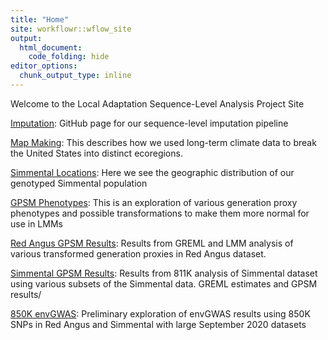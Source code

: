 ```yaml
---
title: "Home"
site: workflowr::wflow_site
output:
  html_document:
    code_folding: hide
editor_options:
  chunk_output_type: inline
---
```


Welcome to the Local Adaptation Sequence-Level Analysis Project Site

[Imputation](https://github.com/troyrowan/imputation-pipeline): GitHub page for our sequence-level imputation pipeline

[Map Making](map_making.html): This describes how we used long-term climate data to break the United States into distinct ecoregions.

[Simmental Locations](animal_locations.html): Here we see the geographic distribution of our genotyped Simmental population

[GPSM Phenotypes](phenotype_exploration.html): This is an exploration of various generation proxy phenotypes and possible transformations to make them more normal for use in LMMs

[Red Angus GPSM Results](RAN_GPSM.html): Results from GREML and LMM analysis of various transformed generation proxies in Red Angus dataset.

[Simmental GPSM Results](200907_SIM_GPSM.html): Results from 811K analysis of Simmental dataset using various subsets of the Simmental data. GREML estimates and GPSM results/

[850K envGWAS](envGWAS_850K.html): Preliminary exploration of envGWAS results using 850K SNPs in Red Angus and Simmental with large September 2020 datasets

